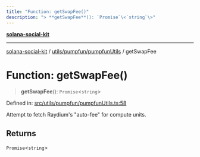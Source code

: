 ```yaml
---
title: "Function: getSwapFee()"
description: "> **getSwapFee**(): `Promise`\<`string`\>"
---
```


[**solana-social-kit**](../../../../README.mdx)

***

[solana-social-kit](../../../../README.mdx) / [utils/pumpfun/pumpfunUtils](../README.mdx) / getSwapFee

# Function: getSwapFee()

> **getSwapFee**(): `Promise`\<`string`\>

Defined in: [src/utils/pumpfun/pumpfunUtils.ts:58](https://github.com/SendArcade/solana-social-starter/blob/03568260ca96ed63f77049843c721de1cb011893/src/utils/pumpfun/pumpfunUtils.ts#L58)

Attempt to fetch Raydium's "auto-fee" for compute units.

## Returns

`Promise`\<`string`\>
